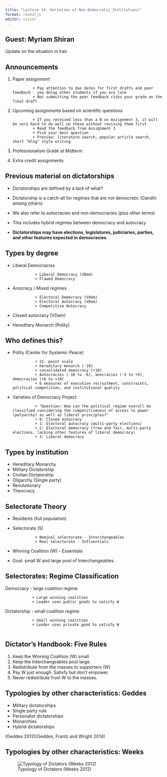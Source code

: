 ```yaml
---
title: "Lecture 14: Varieties of Non-Democratic Institutions"
format: revealjs
editor: visual
---
```


## Guest: Myriam Shiran

Update on the situation in Iran

## Announcements

1.  Paper assignment

                 + Pay attention to due dates for first drafts and peer feedback - you delay other students if you are late
                 + Not submitting the peer feedback risks your grade on the final draft

2.  Upcoming assignments based on scientific questions

                 + If you received less than a B on Assignment 3, it will be very hard to do well on these without revising them first
                 + Read the feedback from Assignment 3
                 + Pick your best question
                 + Preview: literature search, popular article search, short "blog" style writing 

3.  Professionalism Grade at Midterm

4.  Extra credit assignments

## Previous material on dictatorships

-   Dictatorships are defined by a lack of what?

-   Dictatorship is a catch-all for regimes that are not democratic (Gandhi among others)

-   We also refer to autocracies and non-democracies (plus other terms)

-   This includes hybrid regimes between democracy and autocracy

-   **Dictatorships may have elections, legislatures, judiciaries, parties, and other features expected in democracies**

## Types by degree

-   Liberal Democracies

                  + Liberal Democracy (VDem)
                  + Flawed Democracy 

-   Anocracy / Mixed regimes

                  + Electoral Democracy (Vdem)
                  + Electoral Autocracy (VDem)
                  + Competitive Autocracy 

-   Closed autocracy (VDem)

-   Hereditary Monarch (Polity)

## Who defines this?

-   Polity (Center for Systemic Peace)

                  + 21- point scale
                  + hereditary monarch (-10)
                  + consolidated democracy (+10)
                  + Autocracies (-10 to -6), anocracies (-5 to +5), democracies (+6 to +10)
                  + 6 measures of executive recruitment, constraints, political competition, and institutional quality

-   Varieties of Democracy Project

                  + "Question: How can the political regime overall be classified considering the competitiveness of access to power (polyarchy) as well as liberal principles?"
                  + 0: Closed autocracy 
                  + 1: Electoral autocracy (multi-party elections)
                  + 2: Electoral democracy (free and fair, multi-party elections, lacking other features of liberal democracy)
                  + 3: Liberal democracy

## Types by institution

-   Hereditary Monarchy
-   Military Dictatorship
-   Civilian Dictatorship
-   Oligarchy (Single party)
-   Revolutionary
-   Theocracy

## Selectorate Theory

-   Residents (full population)

-   Selectorate (S)

                  + Nominal selectorate - Interchangeables 
                  + Real selectorate - Influentials 

-   Winning Coalition (W) - Essentials

-   Goal: small W and large pool of Interchangeables

## Selectorates: Regime Classification

Democracy - large coalition regime

                + Large winning coalition
                + Leader uses public goods to satisfy W

Dictatorship - small coalition regime

                + Small winning coalition
                + Leader uses private good to satisfy W
                

## Dictator's Handbook: Five Rules

1.  Keep the Winning Coalition (W) small
2.  Keep the Interchangeables pool large.
3.  Redistribute from the masses to supporters (W)
4.  Pay W just enough. Satisfy but don't empower.
5.  Never redistribute from W to the masses.

## Typologies by other characteristics: Geddes

-   Military dictatorships
-   Single party rule
-   Personalist dictatorships
-   Monarchies
-   Hybrid dictatorships

(Geddes 2012)(Geddes, Frantz and Wright 2014)

## Typologies by other characteristics: Weeks

![Typology of Dictators (Weeks 2012)](weeks_typology.jpg)
